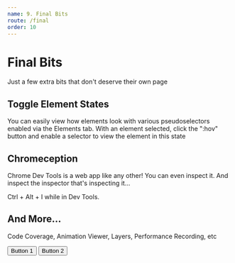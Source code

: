 ```yaml
---
name: 9. Final Bits
route: /final
order: 10
---
```



# Final Bits

Just a few extra bits that don't deserve their own page

## Toggle Element States

You can easily view how elements look with various pseudoselectors enabled via the Elements tab. With an element selected, click the ":hov" button and enable a selector to view the element in this state

## Chromeception

Chrome Dev Tools is a web app like any other! You can even inspect it. And inspect the inspector that's inspecting it...

Ctrl + Alt + I while in Dev Tools.

## And More...

Code Coverage, Animation Viewer, Layers, Performance Recording, etc

<Playground>
  <Button>Button 1</Button>
  <Button>Button 2</Button>
</Playground>
